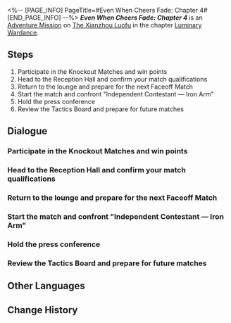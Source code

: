 <%-- [PAGE_INFO]
PageTitle=#Even When Cheers Fade: Chapter 4#
[END_PAGE_INFO] --%>
{{Stub|Dialogue.}}
{{Mission Infobox
|id            = 8025104
|title         = 
|image         = Mission Even When Cheers Fade Chapter 4.png{{subst:void|<!--$UPLOAD:<<SpriteOutput/Chronicle/8025104.png>-<Mission Even When Cheers Fade Chapter 4.png>-<Fate's Atlas Images>>-->}}
|type          = Adventure
|event_name    = 
|chapter       = Luminary Wardance
|requirements  = [[Adventure Mission]] ''[[The Epitome of Young Morals]]'' completed
|summary       = Luka once challenged Svarog and ultimately lost. Now, walking out onto the "Ringmaster's Challenge" arena, he's able to challenge Svarog once again.<br />And this time, Luka wins.
|characters    = Carmella; Luka; Trailblazer
|startLocation = [[The Xianzhou Luofu]] - [[Skysplitter]]
|world         = The Xianzhou Luofu
|area          = Skysplitter
|prev          = The Epitome of Young Morals
|next          = Even When Cheers Fade: Chapter 5
|rewards       = Stellar Jade*20; Traveler's Guide*2; Credit*20,000
}}
'''''Even When Cheers Fade: Chapter 4''''' is an [[Adventure Mission]] on [[The Xianzhou Luofu]] in the chapter [[Luminary Wardance]].

==Steps==
# Participate in the Knockout Matches and win points
# Head to the Reception Hall and confirm your match qualifications
# Return to the lounge and prepare for the next Faceoff Match
# Start the match and confront "Independent Contestant &mdash; Iron Arm"
# Hold the press conference
# Review the Tactics Board and prepare for future matches

<!--
==Gameplay Notes==

--><!--
==Trial Character==

-->
==Dialogue==
{{Stub Dialogue}}
{{Dialogue Start}}
:{{tx}}
{{Dialogue End}}

===Participate in the Knockout Matches and win points===
{{Mission Description|type=adventure|location=Skysplitter|update|The rules of the Knockout Matches are easy &mdash; Just defeat opponents and win points<br />Contestant Luka just needs to do three things: Win, win, and keep winning!}}
{{Dialogue Start}}
:{{tx}}
{{Dialogue End}}

===Head to the Reception Hall and confirm your match qualifications===
{{Mission Description|type=adventure|location=Skysplitter|update|Luka finally wins enough points after a few rounds of Knockout Matches.<br />Now he'll face the truly formidable foes.}}
{{Dialogue Start}}
:{{tx}}
{{Dialogue End}}

===Return to the lounge and prepare for the next Faceoff Match===
{{Mission Description|type=adventure|location=Skysplitter|update|You can probably guess who this "Independent Contestant &mdash; Iron Arm" is, so there's no need to play up the mystery here.<br /><br />Let's chat about some unimportant Luminary Wardance behind-the-scenes gossip instead.<br />You might have discovered that Hook and Svarog didn't make much of an appearance in the story. It's because they are busy with their own affairs.<br />Apart from taking part in the competition, Svarog is also visiting the shops in Luofu with Hook. He wants to bring some souvenirs to Clara but doesn't know what to buy, so after some "calculation" &mdash; He figures that Hook, as another female child, must know what to buy for Clara! He can't go wrong listening to Hook!<br /><br />A few days later in the Robot Settlement,<br />Clara sinks into deep thought as she gazes upon the six boxes of mung bean soda before her.}}
{{Dialogue Start}}
:{{tx}}
{{Dialogue End}}

===Start the match and confront "Independent Contestant &mdash; Iron Arm"===
{{Dialogue Start}}
:{{tx}}
{{Dialogue End}}

===Hold the press conference===
{{Mission Description|type=adventure|location=<!--to be added-->|update|Press conferences are a specialty of sporting events. You've gotta experience it.<br />Are you prepared to face the cunning, plotting, devious, and conniving friends working in the media industry?<br />It's time to have a battle of wits against them.}}
{{Dialogue Start}}
:{{tx}}
{{Dialogue End}}

===Review the Tactics Board and prepare for future matches===
{{Mission Description|type=adventure|location=<!--to be added-->|update|The tense and exciting match draws to a temporary close. It's time to have a quick breather.<br />Use this time to prepare for the upcoming match.}}
{{Dialogue Start}}
:{{tx}}
{{Dialogue End}}

==Other Languages==
{{Other Languages
|en   = Even When Cheers Fade: Chapter 4
|zhs  = 即使喝彩停息•第四章
|zht  = 即使喝彩停息•第四章
|ja   = 喝采が鳴り止んだとしても・第4章
|ko   = 갈채가 멈추더라도•제4장
|es   = Aunque los aplausos cesen: capítulo 4
|fr   = Au-delà des applaudissements&nbsp;: Chapitre 4
|ru   = Хотя аплодисменты стихли IV
|th   = แม้เสียงเชียร์จะหยุดลง บทที่ 4
|vi   = Dù Tiếng Vỗ Tay Dừng Lại - Chương 4
|de   = Auch wenn der Applaus verstummt: Kapitel 4
|id   = Meskipun Sorak-Sorai Berhenti: Bab 4
|pt   = Quando os Aplausos Cessam: Capítulo 4
}}

==Change History==
{{Change History|2.5}}

